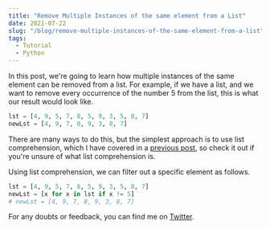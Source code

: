```yaml
---
title: "Remove Multiple Instances of the same element from a List"
date: 2021-07-22
slug: "/blog/remove-multiple-instances-of-the-same-element-from-a-list"
tags:
  - Tutorial  
  - Python
---
```


In this post, we're going to learn how multiple instances of the same element can be removed from a list. For example, if we have a list, and we want to remove every occurrence of the number 5 from the list, this is what our result would look like.
```py
lst = [4, 9, 5, 7, 8, 5, 9, 3, 5, 8, 7]
newLst = [4, 9, 7, 8, 9, 3, 8, 7]
```

There are many ways to do this, but the simplest approach is to use list comprehension, which I have covered in a [previous post](/blog/list-comprehension), so check it out if you're unsure of what list comprehension is.

Using list comprehension, we can filter out a specific element as follows.
```py
lst = [4, 9, 5, 7, 8, 5, 9, 3, 5, 8, 7]
newLst = [x for x in lst if x != 5]
# newLst = [4, 9, 7, 8, 9, 3, 8, 7]
```

For any doubts or feedback, you can find me on [Twitter](https://twitter.com/akashamba238).
